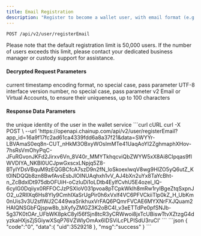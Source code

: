 ---
title: Email Registration
description: "Register to become a wallet user, with email format (e.g. 123@111.com)"
---

`POST /api/v2/user/registerEmail`

<Note>
Please note that the default registration limit is 50,000 users. If the number of users exceeds this limit, please contact your dedicated business manager or custody support for assistance.
</Note>

#### Decrypted Request Parameters
<ParamField query="time" type="long" required>
    current timestamp
</ParamField>
<ParamField query="charset" type="string" required>
    encoding format, no special case, pass parameter UTF-8
</ParamField>
<ParamField query="version" type="string" required>
    interface version number, no special case, pass parameter v2
</ParamField>


<ParamField query="email" type="string" required>
    Email or Virtual Accounts, to ensure their uniqueness, up to 100 characters
</ParamField>


#### Response Data Parameters
<Expandable title="object">
    <ResponseField name="uid" type="integer">the unique identity of the user in the wallet service</ResponseField>
</Expandable>



<RequestExample>
  ```curl cURL
  curl -X POST \
  --url 'https://openapi.chainup.com/api/v2/user/registerEmail?app_id=16a9f17fc2ad61ca4339fdd6a8a37f21&data=SWYYr-LBVAmaS0eq8n-CUT_nHkM3OBxyWOsImMTe41UaqAoYI2ZghmaphXHov-7hsRsVmOhyPqC-JFuRGvonJKFd2Jirxv6Vn_8V40r_MMYTkhqcviQbZWYW5xX8Ai8CIpqas9fIWVDIYA_NKBl0UCJpwGxscxLNpjq5Z8-BTyIYDsVBquM9zEQGBCfcA7szD9n2fN_loSkoexlwqV8wg9HIZO5yQ6utZ_Kt0lNDQQb8zn8BwfAvsEsbJlOINUAqhxh1vV_AJ4bXn2uYx8TaYcBht-n_ZcBdxIDt975dbOFUiH-oCzIuDi1oLDtb4EylfCvhU5E4ozel_lQ-6cyIG0Dqiiyx0RFFOCJzPSXIoV031pvoa8pTCpkWklh8mRw1rylBgeZtqSxpnJO2_u2RIlXq6Hs8Yly9CmhIXaSrUgPir0h6xVxlf4VC6PFVCkiiTlp0kZ_H_UbKm0nUis3v3U2sflWJ2C449waSrikhuxVrFAQ6PQmrFVCAE6MYXNrFXJQuam2HAIQNSGbFQjspw8b_bXyfyZMGZ3K2oBC4I_v3eETTdPe0pfSNJb-5g37K0tOAr_UFbWK8pkC8yl56fSjn8tcR3yCRWwoi8jxTcUBiswTtvXZtzgG4dyzkaHXjsZjSGiywXSqP76VZWlyOmAx6IDSViLcPLPISdU3ruCI'
  ```
</RequestExample>



<ResponseExample>
```json
{
    "code":"0",
    "data":{
        "uid":3529218
    },
    "msg":"success"
}
```
</ResponseExample>